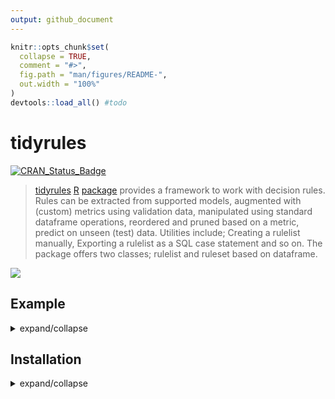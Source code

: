 ```yaml
---
output: github_document
---
```


<!-- README.md is generated from README.Rmd. Please edit that file -->

```r
knitr::opts_chunk$set(
  collapse = TRUE,
  comment = "#>",
  fig.path = "man/figures/README-",
  out.width = "100%"
)
devtools::load_all() #todo
```
# tidyrules

<!-- badges: start -->
[![CRAN_Status_Badge](https://www.r-pkg.org/badges/version/tidyrules)](https://cran.r-project.org/package=tidyrules)
<!-- badges: end -->

> [tidyrules](https://cran.r-project.org/package=tidyrules) [R](https://www.r-project.org/) [package](https://cran.r-project.org/) provides a framework to work with decision rules. Rules can be extracted from supported models, augmented with (custom) metrics using validation data, manipulated using standard dataframe operations, reordered and pruned based on a metric, predict on unseen (test) data. Utilities include; Creating a rulelist manually, Exporting a rulelist as a SQL case statement and so on. The package offers two classes; rulelist and ruleset based on dataframe.

![](man/figures/tidyrules_schematic.png)

## Example
<details>
<summary>expand/collapse</summary>

```r
library(tidyrules)
```

```r
model_c5 = C50::C5.0(Species ~ ., data = iris, rules = TRUE)
pander::pandoc.table(tidy(model_c5), split.tables = 120)
```
</details>

## Installation
<details>
<summary>expand/collapse</summary>

You can install the released version of tidyrules from [CRAN](https://CRAN.R-project.org) with:

```r
install.packages("tidyrules")
```

And the development version from [GitHub](https://github.com/) with:

```r
# install.packages("devtools")
devtools::install_github("talegari/tidyrules")
```
</details>

